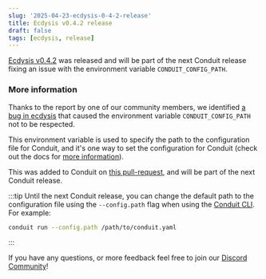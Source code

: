 ```yaml
---
slug: '2025-04-23-ecdysis-0-4-2-release'
title: Ecdysis v0.4.2 release
draft: false
tags: [ecdysis, release]
---
```


[Ecdysis v0.4.2](https://github.com/ConduitIO/ecdysis/releases/tag/v0.4.2) was released and will be part of the next Conduit release fixing an issue with the environment variable `CONDUIT_CONFIG_PATH`.

<!--truncate-->

### More information

Thanks to the report by one of our community members, we identified [a bug in ecdysis](https://github.com/ConduitIO/ecdysis/issues/25) that caused the environment variable `CONDUIT_CONFIG_PATH` not to be respected. 

This environment variable is used to specify the path to the configuration file for Conduit, and it's one way to set the configuration for Conduit (check out the docs for [more information](/docs/configuration#environment-variables)).

This was added to Conduit on [this pull-request](https://github.com/ConduitIO/conduit/pull/2261), and will be part of the next Conduit release.

:::tip
Until the next Conduit release, you can change the default path to the configuration file using the `--config.path` flag when using the [Conduit CLI](/docs/cli). For example:

```bash
conduit run --config.path /path/to/conduit.yaml
```
:::

If you have any questions, or more feedback feel free to join our [Discord Community](https://discord.meroxa.com/)!
